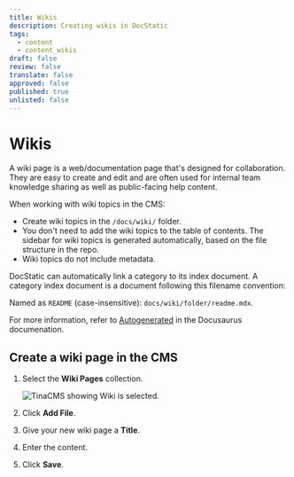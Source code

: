 ```yaml
---
title: Wikis
description: Creating wikis in DocStatic
tags:
  - content
  - content_wikis
draft: false
review: false
translate: false
approved: false
published: true
unlisted: false
---
```


# Wikis

A wiki page is a web/documentation page that's designed for collaboration. They are easy to create and edit and are often used for internal team knowledge sharing as well as public-facing help content.

When working with wiki topics in the CMS:

* Create wiki topics in the `/docs/wiki/` folder.
* You don't need to add the wiki topics to the table of contents. The sidebar for wiki topics is generated automatically, based on the file structure in the repo.
* Wiki topics do not include metadata.

DocStatic can automatically link a category to its index document. A category index document is a document following this filename convention:

Named as `README` (case-insensitive): `docs/wiki/folder/readme.mdx`.

For more information, refer to [Autogenerated](https://docusaurus.io/docs/sidebar/autogenerated#autogenerated-sidebar-metadata) in the Docusaurus documenation.

## Create a wiki page in the CMS

1. Select the **Wiki Pages** collection.

   ![TinaCMS showing Wiki is selected.](/img/docs/wiki-pages-add-wiki.webp)


2. Click **Add File**.
3. Give your new wiki page a **Title**.
4. Enter the content.
5. Click **Save**.
